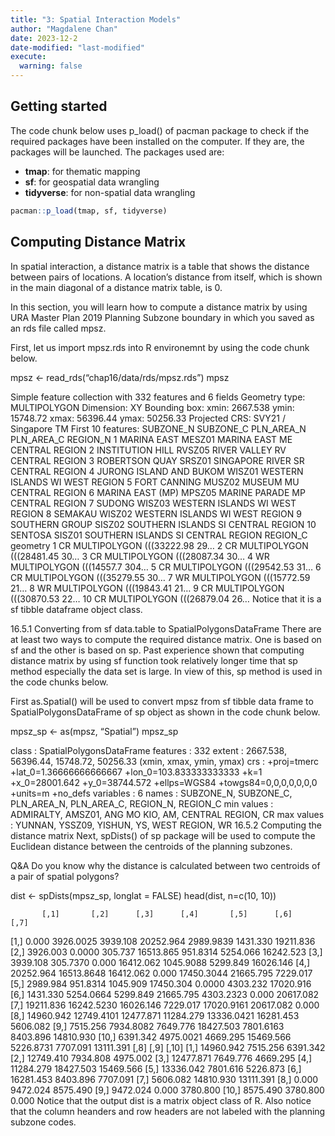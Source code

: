 ```yaml
---
title: "3: Spatial Interaction Models"
author: "Magdalene Chan"
date: 2023-12-2
date-modified: "last-modified"
execute: 
  warning: false
---
```


## Getting started

The code chunk below uses p_load() of pacman package to check if the required packages have been installed on the computer. If they are, the packages will be launched. The packages used are:

-   **tmap**: for thematic mapping
-   **sf**: for geospatial data wrangling
-   **tidyverse**: for non-spatial data wrangling

```r
pacman::p_load(tmap, sf, tidyverse)
```

## Computing Distance Matrix
In spatial interaction, a distance matrix is a table that shows the distance between pairs of locations. A location’s distance from itself, which is shown in the main diagonal of a distance matrix table, is 0.

In this section, you will learn how to compute a distance matrix by using URA Master Plan 2019 Planning Subzone boundary in which you saved as an rds file called mpsz.

First, let us import mpsz.rds into R environemnt by using the code chunk below.

mpsz <- read_rds("chap16/data/rds/mpsz.rds")
mpsz

Simple feature collection with 332 features and 6 fields
Geometry type: MULTIPOLYGON
Dimension:     XY
Bounding box:  xmin: 2667.538 ymin: 15748.72 xmax: 56396.44 ymax: 50256.33
Projected CRS: SVY21 / Singapore TM
First 10 features:
                 SUBZONE_N SUBZONE_C       PLN_AREA_N PLN_AREA_C       REGION_N
1              MARINA EAST    MESZ01      MARINA EAST         ME CENTRAL REGION
2         INSTITUTION HILL    RVSZ05     RIVER VALLEY         RV CENTRAL REGION
3           ROBERTSON QUAY    SRSZ01  SINGAPORE RIVER         SR CENTRAL REGION
4  JURONG ISLAND AND BUKOM    WISZ01  WESTERN ISLANDS         WI    WEST REGION
5             FORT CANNING    MUSZ02           MUSEUM         MU CENTRAL REGION
6         MARINA EAST (MP)    MPSZ05    MARINE PARADE         MP CENTRAL REGION
7                   SUDONG    WISZ03  WESTERN ISLANDS         WI    WEST REGION
8                  SEMAKAU    WISZ02  WESTERN ISLANDS         WI    WEST REGION
9           SOUTHERN GROUP    SISZ02 SOUTHERN ISLANDS         SI CENTRAL REGION
10                 SENTOSA    SISZ01 SOUTHERN ISLANDS         SI CENTRAL REGION
   REGION_C                       geometry
1        CR MULTIPOLYGON (((33222.98 29...
2        CR MULTIPOLYGON (((28481.45 30...
3        CR MULTIPOLYGON (((28087.34 30...
4        WR MULTIPOLYGON (((14557.7 304...
5        CR MULTIPOLYGON (((29542.53 31...
6        CR MULTIPOLYGON (((35279.55 30...
7        WR MULTIPOLYGON (((15772.59 21...
8        WR MULTIPOLYGON (((19843.41 21...
9        CR MULTIPOLYGON (((30870.53 22...
10       CR MULTIPOLYGON (((26879.04 26...
Notice that it is a sf tibble dataframe object class.

16.5.1 Converting from sf data.table to SpatialPolygonsDataFrame
There are at least two ways to compute the required distance matrix. One is based on sf and the other is based on sp. Past experience shown that computing distance matrix by using sf function took relatively longer time that sp method especially the data set is large. In view of this, sp method is used in the code chunks below.

First as.Spatial() will be used to convert mpsz from sf tibble data frame to SpatialPolygonsDataFrame of sp object as shown in the code chunk below.

mpsz_sp <- as(mpsz, "Spatial")
mpsz_sp

class       : SpatialPolygonsDataFrame 
features    : 332 
extent      : 2667.538, 56396.44, 15748.72, 50256.33  (xmin, xmax, ymin, ymax)
crs         : +proj=tmerc +lat_0=1.36666666666667 +lon_0=103.833333333333 +k=1 +x_0=28001.642 +y_0=38744.572 +ellps=WGS84 +towgs84=0,0,0,0,0,0,0 +units=m +no_defs 
variables   : 6
names       : SUBZONE_N, SUBZONE_C, PLN_AREA_N, PLN_AREA_C,       REGION_N, REGION_C 
min values  : ADMIRALTY,    AMSZ01, ANG MO KIO,         AM, CENTRAL REGION,       CR 
max values  :    YUNNAN,    YSSZ09,     YISHUN,         YS,    WEST REGION,       WR 
16.5.2 Computing the distance matrix
Next, spDists() of sp package will be used to compute the Euclidean distance between the centroids of the planning subzones.

Q&A
Do you know why the distance is calculated between two centroids of a pair of spatial polygons?

dist <- spDists(mpsz_sp, 
                longlat = FALSE)
head(dist, n=c(10, 10))

           [,1]       [,2]      [,3]      [,4]       [,5]      [,6]      [,7]
 [1,]     0.000  3926.0025  3939.108 20252.964  2989.9839  1431.330 19211.836
 [2,]  3926.003     0.0000   305.737 16513.865   951.8314  5254.066 16242.523
 [3,]  3939.108   305.7370     0.000 16412.062  1045.9088  5299.849 16026.146
 [4,] 20252.964 16513.8648 16412.062     0.000 17450.3044 21665.795  7229.017
 [5,]  2989.984   951.8314  1045.909 17450.304     0.0000  4303.232 17020.916
 [6,]  1431.330  5254.0664  5299.849 21665.795  4303.2323     0.000 20617.082
 [7,] 19211.836 16242.5230 16026.146  7229.017 17020.9161 20617.082     0.000
 [8,] 14960.942 12749.4101 12477.871 11284.279 13336.0421 16281.453  5606.082
 [9,]  7515.256  7934.8082  7649.776 18427.503  7801.6163  8403.896 14810.930
[10,]  6391.342  4975.0021  4669.295 15469.566  5226.8731  7707.091 13111.391
           [,8]      [,9]     [,10]
 [1,] 14960.942  7515.256  6391.342
 [2,] 12749.410  7934.808  4975.002
 [3,] 12477.871  7649.776  4669.295
 [4,] 11284.279 18427.503 15469.566
 [5,] 13336.042  7801.616  5226.873
 [6,] 16281.453  8403.896  7707.091
 [7,]  5606.082 14810.930 13111.391
 [8,]     0.000  9472.024  8575.490
 [9,]  9472.024     0.000  3780.800
[10,]  8575.490  3780.800     0.000
Notice that the output dist is a matrix object class of R. Also notice that the column heanders and row headers are not labeled with the planning subzone codes.
